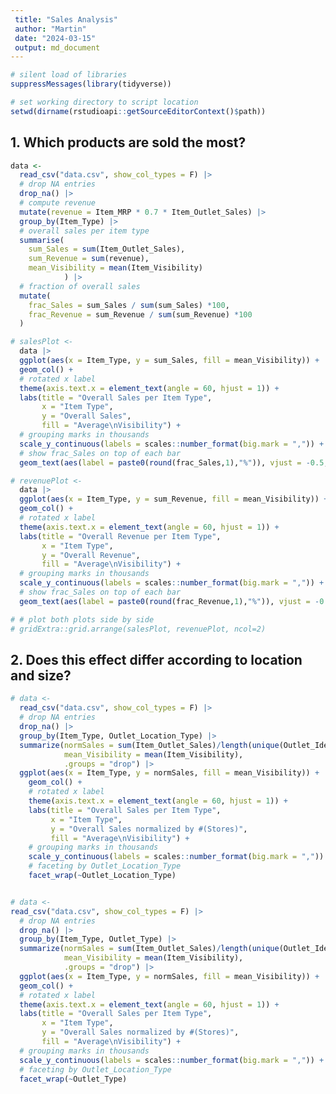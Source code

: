 ```yaml
---
 title: "Sales Analysis"
 author: "Martin"
 date: "2024-03-15"
 output: md_document
---
```



```r
# silent load of libraries
suppressMessages(library(tidyverse))

# set working directory to script location
setwd(dirname(rstudioapi::getSourceEditorContext()$path))
```

## 1. Which products are sold the most?

```r
data <-
  read_csv("data.csv", show_col_types = F) |>
  # drop NA entries
  drop_na() |>
  # compute revenue
  mutate(revenue = Item_MRP * 0.7 * Item_Outlet_Sales) |>
  group_by(Item_Type) |>
  # overall sales per item type
  summarise(
    sum_Sales = sum(Item_Outlet_Sales),
    sum_Revenue = sum(revenue),
    mean_Visibility = mean(Item_Visibility)
            ) |>
  # fraction of overall sales
  mutate(
    frac_Sales = sum_Sales / sum(sum_Sales) *100,
    frac_Revenue = sum_Revenue / sum(sum_Revenue) *100
  )

# salesPlot <-
  data |>
  ggplot(aes(x = Item_Type, y = sum_Sales, fill = mean_Visibility)) +
  geom_col() +
  # rotated x label
  theme(axis.text.x = element_text(angle = 60, hjust = 1)) +
  labs(title = "Overall Sales per Item Type",
       x = "Item Type",
       y = "Overall Sales",
       fill = "Average\nVisibility") +
  # grouping marks in thousands
  scale_y_continuous(labels = scales::number_format(big.mark = ",")) +
  # show frac_Sales on top of each bar
  geom_text(aes(label = paste0(round(frac_Sales,1),"%")), vjust = -0.5, size=3)

# revenuePlot <-
  data |>
  ggplot(aes(x = Item_Type, y = sum_Revenue, fill = mean_Visibility)) +
  geom_col() +
  # rotated x label
  theme(axis.text.x = element_text(angle = 60, hjust = 1)) +
  labs(title = "Overall Revenue per Item Type",
       x = "Item Type",
       y = "Overall Revenue",
       fill = "Average\nVisibility") +
  # grouping marks in thousands
  scale_y_continuous(labels = scales::number_format(big.mark = ",")) +
  # show frac_Sales on top of each bar
  geom_text(aes(label = paste0(round(frac_Revenue,1),"%")), vjust = -0.5, size=3)

# # plot both plots side by side
# gridExtra::grid.arrange(salesPlot, revenuePlot, ncol=2)
```

## 2. Does this effect differ according to location and size?


```r
# data <-
  read_csv("data.csv", show_col_types = F) |>
  # drop NA entries
  drop_na() |>
  group_by(Item_Type, Outlet_Location_Type) |>
  summarize(normSales = sum(Item_Outlet_Sales)/length(unique(Outlet_Identifier)),
            mean_Visibility = mean(Item_Visibility),
            .groups = "drop") |>
  ggplot(aes(x = Item_Type, y = normSales, fill = mean_Visibility)) +
    geom_col() +
    # rotated x label
    theme(axis.text.x = element_text(angle = 60, hjust = 1)) +
    labs(title = "Overall Sales per Item Type",
         x = "Item Type",
         y = "Overall Sales normalized by #(Stores)",
         fill = "Average\nVisibility") +
    # grouping marks in thousands
    scale_y_continuous(labels = scales::number_format(big.mark = ",")) +
    # faceting by Outlet_Location_Type
    facet_wrap(~Outlet_Location_Type)


# data <-
read_csv("data.csv", show_col_types = F) |>
  # drop NA entries
  drop_na() |>
  group_by(Item_Type, Outlet_Type) |>
  summarize(normSales = sum(Item_Outlet_Sales)/length(unique(Outlet_Identifier)),
            mean_Visibility = mean(Item_Visibility),
            .groups = "drop") |>
  ggplot(aes(x = Item_Type, y = normSales, fill = mean_Visibility)) +
  geom_col() +
  # rotated x label
  theme(axis.text.x = element_text(angle = 60, hjust = 1)) +
  labs(title = "Overall Sales per Item Type",
       x = "Item Type",
       y = "Overall Sales normalized by #(Stores)",
       fill = "Average\nVisibility") +
  # grouping marks in thousands
  scale_y_continuous(labels = scales::number_format(big.mark = ",")) +
  # faceting by Outlet_Location_Type
  facet_wrap(~Outlet_Type)
```
